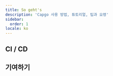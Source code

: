 ```yaml
---
title: So geht's
description: 'Capgo 사용 방법, 튜토리얼, 팁과 요령'
sidebar:
  order: 1
locale: ko
---
```



<LinkCard
	title="Capgo에서 버전이 작동하는 방식"
	description="capgoapp"
	href="https://capgo.app/blog/how-version-work-in-capgo/"
/>

<LinkCard
	title="Capgo에서 메이저 버전을 출시하는 방법"
	description="capgoapp"
	href="https://capgo.app/blog/how-to-release-major-version-in-capgo/"
/>

<LinkCard
	title="특정 사용자나 그룹에게 특정 업데이트를 보내는 방법"
	description="capgoapp"
	href="https://capgo.app/blog/how-to-send-specific-version-to-users/"
/>


## CI / CD


<LinkCard
	title="GitHub Actions를 사용한 자동 빌드 및 릴리스"
	description="capgoapp"
	href="https://capgo.app/blog/how-version-work-in-capgo/"
/>

<LinkCard
	title="GitHub Actions를 사용한 개발 및 프로덕션 빌드 관리"
	description="capgoapp"
	href="https://capgo.app/blog/automatic-build-and-release-with-github-actions/"
/>

## 기여하기


<LinkCard
	title="Capgo 오픈소스에 기여하기"
	description="githubcom"
	href="https://github.com/Cap-go/capgo/blob/main/CONTRIBUTINGmd"
/>
